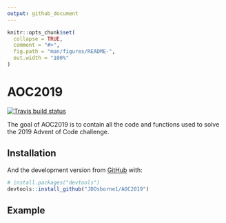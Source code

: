 ```yaml
---
output: github_document
---
```


<!-- README.md is generated from README.Rmd. Please edit that file -->

```r
knitr::opts_chunk$set(
  collapse = TRUE,
  comment = "#>",
  fig.path = "man/figures/README-",
  out.width = "100%"
)
```
# AOC2019

<!-- badges: start -->
[![Travis build status](https://travis-ci.org/JDOsborne1/AOC2019.svg?branch=master)](https://travis-ci.org/JDOsborne1/AOC2019)
<!-- badges: end -->

The goal of AOC2019 is to contain all the code and functions used to solve the 2019 Advent of Code challenge. 

## Installation

And the development version from [GitHub](https://github.com/) with:

``` r
# install.packages("devtools")
devtools::install_github("JDOsborne1/AOC2019")
```
## Example
